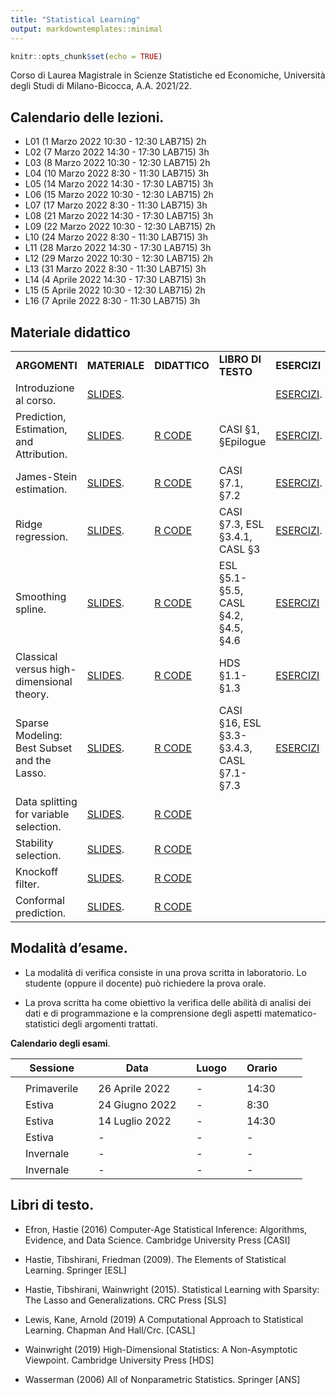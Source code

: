 ```yaml
---
title: "Statistical Learning"
output: markdowntemplates::minimal
---
```


```r
knitr::opts_chunk$set(echo = TRUE)
```

Corso di Laurea Magistrale in Scienze Statistiche ed Economiche, Università degli Studi di Milano-Bicocca, A.A. 2021/22.


## Calendario delle lezioni.
* L01 (1 Marzo 2022 10:30 - 12:30 LAB715) 2h
* L02 (7 Marzo 2022 14:30 - 17:30 LAB715) 3h
* L03 (8 Marzo 2022 10:30 - 12:30 LAB715) 2h
* L04 (10 Marzo 2022 8:30 - 11:30 LAB715) 3h
* L05 (14 Marzo 2022 14:30 - 17:30 LAB715) 3h
* L06 (15 Marzo 2022 10:30 - 12:30 LAB715) 2h
* L07 (17 Marzo 2022 8:30 - 11:30 LAB715) 3h
* L08 (21 Marzo 2022 14:30 - 17:30 LAB715) 3h
* L09 (22 Marzo 2022 10:30 - 12:30 LAB715) 2h
* L10 (24 Marzo 2022 8:30 - 11:30 LAB715) 3h
* L11 (28 Marzo 2022 14:30 - 17:30 LAB715) 3h
* L12 (29 Marzo 2022 10:30 - 12:30 LAB715) 2h
* L13 (31 Marzo 2022 8:30 - 11:30 LAB715) 3h
* L14 (4 Aprile 2022 14:30 - 17:30 LAB715) 3h
* L15 (5 Aprile 2022 10:30 - 12:30 LAB715) 2h
* L16 (7 Aprile 2022 8:30 - 11:30 LAB715) 3h



## Materiale didattico

<table>

<tr>
<td>**ARGOMENTI**</td>
<td>**MATERIALE**</td>
<td>**DIDATTICO**</td>
<td>**LIBRO DI TESTO**</td>
<td>**ESERCIZI**</td>
</tr>

<tr>
<td>Introduzione al corso.</td>
<td>[SLIDES](docs/SLIDES/Introduction.pdf). </td>
<td></td>
<td></td>
<td>[ESERCIZI](docs/EXERCISES/Introduction.pdf).</td>
</tr>


<tr>
<td>Prediction, Estimation, and Attribution.</td>
<td> [SLIDES](docs/SLIDES/EfronPEA.pdf). </td>
<td> [R CODE](https://github.com/aldosolari/SL/blob/master/docs/RCODE/EfronPEA.R)</td>
<td> CASI §1, §Epilogue </td>
<td> [ESERCIZI](docs/EXERCISES/EfronPEA.pdf).</td>
</tr>

<tr>
<td>James-Stein estimation.</td>
<td> [SLIDES](docs/SLIDES/JamesStein.pdf). </td>
<td> [R CODE](https://github.com/aldosolari/SL/blob/master/docs/RCODE/JamesStein.R)</td>
<td> CASI §7.1, §7.2</td>
<td>[ESERCIZI](docs/EXERCISES/JamesStein.pdf).</td>
</tr>

<tr>
<td>Ridge regression.</td>
<td> [SLIDES](docs/SLIDES/Ridge.pdf). </td>
<td> [R CODE](https://github.com/aldosolari/SL/blob/master/docs/RCODE/Ridge.R)</td>
<td> CASI §7.3, ESL §3.4.1, CASL §3 </td>
<td>[ESERCIZI](docs/EXERCISES/Ridge.pdf).</td>
</tr>

<tr>
<td>Smoothing spline.</td>
<td> [SLIDES](docs/SLIDES/Splines.pdf). </td>
<td> [R CODE](https://github.com/aldosolari/SL/blob/master/docs/RCODE/Splines.R)</td>
<td> ESL §5.1-§5.5, CASL §4.2, §4.5, §4.6 </td>
<td>[ESERCIZI](docs/EXERCISES/Splines.pdf)</td>
</tr>


<tr>
<td>Classical versus high-dimensional theory.</td>
<td> [SLIDES](docs/SLIDES/HighDimension.pdf). </td>
<td> [R CODE](https://github.com/aldosolari/SL/blob/master/docs/RCODE/HighDimension.R)</td>
<td> HDS §1.1-§1.3  </td>
<td>[ESERCIZI](docs/EXERCISES/HighDimension.pdf)</td>
</tr>


<tr>
<td>Sparse Modeling: Best Subset and the Lasso.</td>
<td> [SLIDES](docs/SLIDES/Sparsity.pdf). </td>
<td> [R CODE](https://github.com/aldosolari/SL/blob/master/docs/RCODE/Sparsity.R)</td>
<td> CASI §16, ESL §3.3-§3.4.3, CASL §7.1-§7.3 </td>
<td>[ESERCIZI](docs/EXERCISES/Sparsity.pdf)</td>
</tr>


<tr>
<td>Data splitting for variable selection.</td>
<td> [SLIDES](). </td>
<td> [R CODE]()</td>
<td>  </td>
<td></td>
</tr>

<tr>
<td>Stability selection.</td>
<td> [SLIDES](). </td>
<td> [R CODE]()</td>
<td>  </td>
<td></td>
</tr>

<tr>
<td>Knockoff filter.</td>
<td> [SLIDES](). </td>
<td> [R CODE]()</td>
<td>  </td>
<td></td>
</tr>

<tr>
<td>Conformal prediction.</td>
<td> [SLIDES](). </td>
<td> [R CODE]()</td>
<td>  </td>
<td></td>
</tr>

</table>



## Modalità d'esame.

* La modalità di verifica consiste in una prova scritta in laboratorio. Lo studente (oppure il docente) può richiedere la prova orale.

* La prova scritta ha come obiettivo la verifica delle abilità di analisi dei dati e di programmazione e la comprensione degli aspetti matematico-statistici degli argomenti trattati. 


**Calendario degli esami**.

|| Sessione || Data || Luogo || Orario ||
|-|-|-|-|-|-|-|-|-|-|
||  || ||  ||  || ||
|| Primaverile || 26 Aprile 2022 || - ||  14:30  ||
|| Estiva || 24 Giugno 2022 || - || 8:30  ||
|| Estiva || 14 Luglio 2022 || - || 14:30 ||
|| Estiva || - || -  || - ||
|| Invernale || -|| - || -  ||
|| Invernale || - || - || - ||
 
## Libri di testo.

* Efron, Hastie (2016) Computer-Age Statistical Inference: Algorithms, Evidence, and Data Science. Cambridge University Press [CASI]

* Hastie, Tibshirani, Friedman (2009). The Elements of Statistical Learning. Springer [ESL]

* Hastie, Tibshirani, Wainwright (2015). Statistical Learning with Sparsity:
The Lasso and Generalizations. CRC Press [SLS]

* Lewis, Kane, Arnold (2019) A Computational Approach to Statistical Learning. Chapman And Hall/Crc. [CASL]

<!-- * Shalizi (2021). Advanced Data Analysis -->
<!-- from an Elementary Point of View. [ADA] -->

* Wainwright (2019) High-Dimensional Statistics: A Non-Asymptotic Viewpoint. Cambridge University Press [HDS]

* Wasserman (2006) All of Nonparametric Statistics. Springer [ANS]
